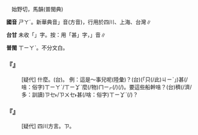 
=={{ruby|啥|ㄕㄚˊ}}==

　始野切，馬韻(普閩典)

'''國音''' <rt>ㄕㄚˊ</rt>。新華典音{{ruby|「|ㄕㄚˋ}}」音(方音)，行用於四川、上海、台灣∥

'''台甘''' 未收「{{ruby|啥|ㄕㄚˊ}}」字。按：用「甚」字，{{ruby|「|ㄒㄧㆩˋ}}」音∥

'''普閩''' <rt>ㄒㄧㄚˋ</rt>{{ruby|、|ㄒㄧㆩˋ}}。不分文白。

    

==='''『{{ruby|啥|ㄕㄚˊ}}』'''===
: [疑代] 什麼。(台){{ruby|甚|ㄒㄧㆬ˫}}{{ruby|→|ㄒㄧㆩˋ}}{{ruby|麼|ㄇㄧㆷ}}。 例：這是～事兒呢(陸彙)？(台){{ruby|<mark>&#xffacb;</mark>|ㄗㆤ}}(「只(/此)<rt>ㄐㄧˋ</rt>」{{ruby|個|ㆤˊ}}){{ruby|是|ㄒㄧ˫}}甚(/啥：俗字)<rt>ㄒㄧㄚˋ/ㄒㄧㆩˋ</rt>麼(/物)<rt>ㄇㄧㆷ</rt>{{ruby|載|ㄉㄞ˫}}(/{{ruby|戴|ㄉㄞ˪}}){{ruby|事|ㄐㄧ˪}}(/{{ruby|事|ㄉㄞ˫}}{{ruby|情|ㄐㄧ˪}})。要這些船幹啥？(台){{ruby|需|ㄙㄨ}}{{ruby|要|ㄧㄠ˪}}{{ruby|<mark>&#xf9075;</mark>|ㄏㄧㄚㆷ}}{{ruby|恁|ㄌㄧㄣ˪}}穧(/濟/多：訓讀)<rt>ㄗㆤ˫/ㄗㄨㆤ˫</rt>{{ruby|船|ㄗㄨㄣˊ}}{{ruby|<mark>&#xffa49;</mark>|ㆠㆤㆷ/ㆠㄨㆤㆷ ͘}}{{ruby|創|ㄘㆲ˪}}甚(/啥：俗字)<rt>ㄒㄧㆩˋ</rt>{{ruby|貨|ㄏㆤ˪}}(/{{ruby|甚|ㄒㄧㄚˋ}}{{ruby|麼|ㄇㄧㆷ}})？
    

==='''『{{ruby|啥|ㄕㄚˊ}}{{ruby|仔|·ㄗˇ}}』'''===
: [疑代] 四川方言。{{ruby|→|ㄕㄚˋ}}<rt>ㄗ</rt>。
    
